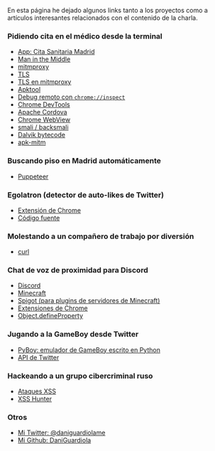 En esta página he dejado algunos links tanto a los proyectos como a artículos interesantes relacionados con el contenido de la charla.

### Pidiendo cita en el médico desde la terminal

- [App: Cita Sanitaria Madrid](https://play.google.com/store/apps/details?id=org.madrid.citasanitaria)
- [Man in the Middle](https://en.wikipedia.org/wiki/Man-in-the-middle_attack)
- [mitmproxy](https://mitmproxy.org/)
- [TLS](https://en.wikipedia.org/wiki/Transport_Layer_Security)
- [TLS en mitmproxy](https://docs.mitmproxy.org/stable/concepts-howmitmproxyworks/#the-mitm-in-mitmproxy)
- [Apktool](https://ibotpeaches.github.io/Apktool/)
- [Debug remoto con `chrome://inspect`](https://developers.google.com/web/tools/chrome-devtools/remote-debugging/webviews)
- [Chrome DevTools](https://developers.google.com/web/tools/chrome-devtools)
- [Apache Cordova](https://cordova.apache.org/)
- [Chrome WebView](https://developer.chrome.com/multidevice/webview/overview)
- [smali / backsmali](https://github.com/JesusFreke/smali)
- [Dalvik bytecode](https://source.android.com/devices/tech/dalvik/dalvik-bytecode)
- [apk-mitm](https://github.com/shroudedcode/apk-mitm)

### Buscando piso en Madrid automáticamente

- [Puppeteer](https://github.com/puppeteer/puppeteer)

### Egolatron (detector de auto-likes de Twitter)

- [Extensión de Chrome](https://chrome.google.com/webstore/detail/egolatron/gncgbgdmioamlfdcliheeepnmgknlekm)
- [Código fuente](https://github.com/DaniGuardiola/egolatron)

### Molestando a un compañero de trabajo por diversión

- [curl](https://curl.se/)

### Chat de voz de proximidad para Discord

- [Discord](https://discord.com/)
- [Minecraft](https://www.minecraft.net/)
- [Spigot (para plugins de servidores de Minecraft)](https://www.spigotmc.org/)
- [Extensiones de Chrome](https://developer.chrome.com/extensions)
- [Object.defineProperty](https://developer.mozilla.org/en-US/docs/Web/JavaScript/Reference/Global_Objects/Object/defineProperty)

### Jugando a la GameBoy desde Twitter

- [PyBoy: emulador de GameBoy escrito en Python](https://github.com/Baekalfen/PyBoy)
- [API de Twitter](https://developer.twitter.com/en/docs/api-reference-index)

### Hackeando a un grupo cibercriminal ruso

- [Ataques XSS](https://en.wikipedia.org/wiki/Cross-site_scripting)
- [XSS Hunter](https://xsshunter.com/)

### Otros

- [Mi Twitter: @daniguardiolame](https://twitter.com/daniguardiolame)
- [Mi Github: DaniGuardiola](https://github.com/DaniGuardiola)